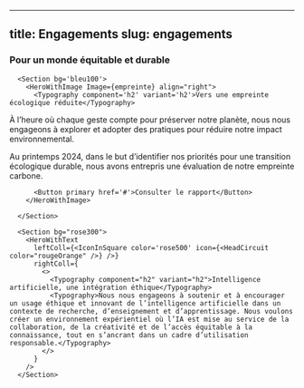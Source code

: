 
---
title: Engagements
slug: engagements
---


### Pour un monde équitable et durable

      <Section bg='bleu100'>
        <HeroWithImage Image={empreinte} align="right">
          <Typography component='h2' variant='h2'>Vers une empreinte écologique réduite</Typography>

À l’heure où chaque geste compte pour préserver notre planète, nous nous engageons à explorer et adopter des pratiques pour réduire notre impact environnemental.

Au printemps 2024, dans le but d’identifier nos priorités pour une transition écologique durable, nous avons entrepris une évaluation de notre empreinte carbone.

          <Button primary href='#'>Consulter le rapport</Button>
        </HeroWithImage>

      </Section>

      <Section bg="rose300">
        <HeroWithText 
          leftColl={<IconInSquare color='rose500' icon={<HeadCircuit color="rougeOrange" />} />}
          rightColl={
            <>
              <Typography component="h2" variant="h2">Intelligence artificielle, une intégration éthique</Typography>
              <Typography>Nous nous engageons à soutenir et à encourager un usage éthique et innovant de l’intelligence artificielle dans un contexte de recherche, d’enseignement et d’apprentissage. Nous voulons créer un environnement expérientiel où l’IA est mise au service de la collaboration, de la créativité et de l’accès équitable à la connaissance, tout en s’ancrant dans un cadre d’utilisation responsable.</Typography>
            </>
          }
        />
      </Section>

